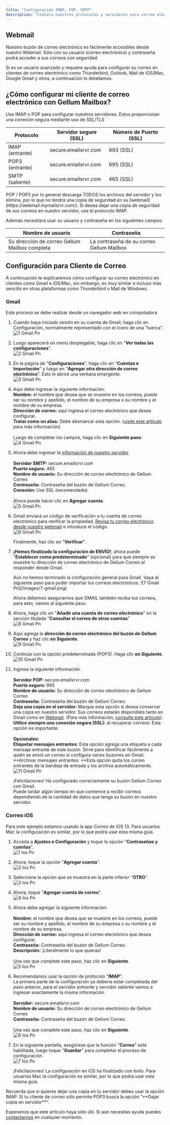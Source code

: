 ```yaml
---
title: "Configuración IMAP, POP, SMTP"
description: "Conozca nuestros protocolos y servidores para correo electrónico empresarial."
---
```


## Webmail

<Card title="Webmail" icon="mailbox-flag-up" horizontal={false} href="/email/webmail" cta="Ver documentación">
  Nuestro buzón de correo electrónico es fácilmente accesibles desde nuestro Webmail. Sólo con su usuario (correo electrónico) y contraseña podrá acceder a sus correos con seguridad.
</Card>

Si es un usuario avanzado y requiere ayuda para configurar su correo en clientes de correo electrónico como Thunderbird, Outlook, Mail de iOS/Mac, Google Gmail y otros, a continuación lo detallamos.

## ¿Cómo configurar mi cliente de correo electrónico con Gellum Mailbox?

Use IMAP o POP para configurar nuestros servidores. Estos proporcionan una conexión segura mediante uso de SSL/TLS

| Protocolo       | Servidor seguro (SSL) | Número de Puerto (SSL) |
| --------------- | --------------------- | ---------------------- |
| IMAP (entrante) | secure.emailsrvr.com  | 993 (SSL)              |
| POP3 (entrante) | secure.emailsrvr.com  | 995 (SSL)              |
| SMTP (saliente) | secure.emailsrvr.com  | 465 (SSL)              |

<Warning>
  POP / POP3 por lo general descarga TODOS los archivos del servidor y los elimina, por lo que no tendrá una copia de seguridad en su [webmail](https://webmail.mymailsrvr.com/). Si desea dejar una copia de seguridad de sus correos en nuestro servidor, use el protocolo IMAP.
</Warning>

Además necesitará usar su usuario y contraseña en los siguientes campos:

| Nombre de usuario                              | Contraseña                                |
| ---------------------------------------------- | ----------------------------------------- |
| Su dirección de correo Gellum Mailbox completa | La contraseña de su correo Gellum Mailbox |

## Configuración para Cliente de Correo

A continuación te explicaremos cómo configurar su correo electrónico en clientes como Gmail e iOS/Mac, sin embargo, es muy similar e incluso más sencillo en otras plataformas como Thunderbird o Mail de Windows.

### Gmail

Este proceso se debe realizar desde un navegador web en computadora

 1. Cuando haya iniciado sesión en su cuenta de Gmail, haga clic en Configuración, normalmente representado con el ícono de una "tuerca".\
    ![1 Gmail Pn](/images/1-gmail.png)
 2. Luego aparecerá un menú desplegable, haga clic en "**Ver todas las configuraciones**".\
    ![2 Gmail Pn](/images/2-gmail.png)
 3. En la página de "**Configuraciones**", haga clic en "**Cuentas e Importación**" y luego en "**Agregar otra dirección de correo electrónico**". Esto le abrirá una ventana emergente.\
    ![3 Gmail Pn](/images/3-gmail.png)
 4. Aquí debe ingresar la siguiente información:\
    **Nombre:** el nombre que desea que se muestre en los correos, puede ser su nombre y apellido, el nombre de su empresa o su nombre y el nombre de su empresa.\
    **Dirección de correo:** aquí ingresa el correo electrónico que desea configurar.\
    **Tratar como un alias:** Debe desmarcar esta opción. ([visite este artículo](https://support.google.com/a/answer/1710338) para más información).\
    \
    Luego de completar los campos, haga clic en **Siguiente paso**.\
    ![4 Gmail Pn](/images/4-gmail.png)
 5. Ahora debe ingresar la [información de nuestro servidor](#%C2%BFc%C3%B3mo-configurar-mi-cliente-de-correo-electr%C3%B3nico-con-gellum-mailbox%3F).\
    \
    **Servidor SMTP:** secure.emailsrvr.com\
    **Puerto seguro:** 465\
    **Nombre de usuario:** Su dirección de correo electrónico de Gellum Correo\
    **Contraseña:** Contraseña del buzón de Gellum Correo.\
    **Conexión:** Use SSL (recomendado).\
    \
    Ahora puede hacer clic en **Agregar cuenta**.\
    ![5 Gmail Pn](/images/5-gmail.png)
 6. Gmail enviará un código de verificación a tu cuenta de correo electrónico para verificar la propiedad, [Revisa tu correo electrónico desde nuestro webmail](https://webmail.mymailsrvr.com/) e introduce el código. \
    ![6 Gmail Pn](/images/6-gmail.png)

    Finalmente, haz clic en "**Verificar**".
 7. **¡Hemos finalizado la configuración de ENVÍO\!**, ahora puede "**Establecer como predeterminado**" (opcional) para que siempre se muestre tu dirección de correo electrónico de Gellum Correo al responder desde Gmail.

    <Info>
      Aún no hemos terminado la configuración general para Gmail. Vaya al siguiente paso para poder importar los correos electrónicos.
    </Info>
    ![7 Gmail Pn](/images/7-gmail.png)

    Ahora debemos asegurarnos que GMAIL también reciba tus correos, para esto, vamos al siguiente paso.
 8. Ahora, haga clic en "**Añadir una cuenta de correo electrónico**" en la sección titulada "**Consultar el correo de otras cuentas**"\
    ![8 Gmail Pn](/images/8-gmail.png)
 9. Aquí agrega la **dirección de correo electrónico del buzón de Gellum Correo** y haz clic **en Siguiente**.\
    ![9 Gmail Pn](/images/9-gmail.png)
10. Continúe con la opción predeterminada (POP3). Haga clic **en Siguiente**.\
    ![10 Gmail Pn](/images/10-gmail.png)
11. Ingrese la siguiente información.\
    \
    **Servidor POP:** secure.emailsrvr.com\
    **Puerto seguro:** 995\
    **Nombre de usuario:** Su dirección de correo electrónico de Gellum Correo\
    **Contraseña:** Contraseña del buzón de Gellum Correo.\
    **Deja una copia en el servidor:** Marque esta opción si desea conservar una copia en nuestro servidor. Sus correos estarán disponibles tanto en Gmail como en [Webmail](https://webmail.mymailsrvr.com/). (Para más información, [consulte este artículo](https://support.google.com/mail/answer/21289)).\
    **Utilice siempre una conexión segura (SSL):** al recuperar correos: Esta opción es importante.\
    \
    **Opcionales:**\
    **Etiquetar mensajes entrantes:** Esta opción agrega una etiqueta a cada mensaje entrante de este buzón. Sirve para identificar fácilmente a quién se envió un correo si configura varios buzones en Gmail.\
    \*\*Archivar mensajes entrantes: \*\*Esta opción quita los correo entrantes de la bandeja de entrada y los archiva automáticamente.\
    ![11 Gmail Pn](/images/11-gmail.png)

    ¡Felicitaciones\! Ha configurado correctamente su buzón Gellum Correo con Gmail.\
    Puede tardar algún tiempo en que comience a recibir correos dependiendo de la cantidad de datos que tenga su buzón en nuestro servidor.

### Correo iOS

Para este ejemplo estamos usando la app Correo de iOS 13. Para usuarios Mac la configuración es similar, por lo que podrá usar esta misma guía.

1. Acceda a **Ajustes o Configuración** y toque la opción "**Contraseñas y cuentas**". \
   ![1 Ios Pn](/images/1-ios.png)
2. Ahora, toque la opción "**Agregar cuenta**".\
   ![2 Ios Pn](/images/2-ios.png)
3. Seleccione la opción que se muestra en la parte inferior "**OTRO**".\
   ![3 Ios Pn](/images/3-ios.png)
4. Ahora, toque "**Agregar cuenta de correo**".\
   ![4 Ios Pn](/images/4-ios.png)
5. Ahora debe agregar la siguiente información:\
   \
   **Nombre:** el nombre que desea que se muestre en los correos, puede ser su nombre y apellido, el nombre de su empresa o su nombre y el nombre de su empresa.\
   **Dirección de correo:** aquí ingresa el correo electrónico que desea configurar.\
   **Contraseña:** Contraseña del buzón de Gellum Correo.\
   **Descripción:** ¡Literalmente lo que quieras\!\
   \
   Una vez que complete este paso, haz clic en **Siguiente**.\
   ![5 Ios Pn](/images/5-ios.png)
6. Recomendamos usar la opción de protocolo "**IMAP**". \
   La primera parte de la configuración ya debería estar completada del paso anterior, para el servidor entrante y servidor saliente vamos a ingresar exactamente la misma información.\
   \
   **Servidor:** secure.emailsrvr.com\
   **Nombre de usuario:** Su dirección de correo electrónico de Gellum Correo\
   **Contraseña:** Contraseña del buzón de Gellum Correo.\
   \
   Una vez que complete este paso, haz clic en **Siguiente**.\
   ![6 Ios Pn](/images/6-ios.png)
7. En la siguiente pantalla, asegúrese que la función "**Correo**" esté habilitada, luego toque "**Guardar**" para completar el proceso de configuración.\
   ![7 Ios Pn](/images/7-ios.png)

   ¡Felicitaciones\! La configuración en iOS ha finalizado con éxito. Para usuarios Mac la configuración es similar, por lo que podrá usar esta misma guía.

<Tip>
  Recuerda que si quieres dejar una copia en tu servidor debes usar la opción IMAP. Si tu cliente de correo sólo permite POP3 busca la opción "**Dejar copia en servidor**".
</Tip>

Esperamos que este artículo haya sido útil. Si aún necesitas ayuda puedes [contactarnos](https://gellum.com/contacto) en cualquier momento.
